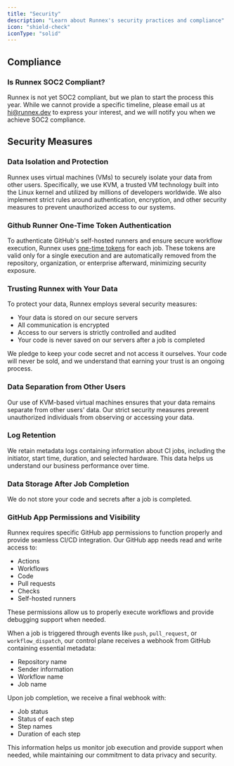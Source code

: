 ```yaml
---
title: "Security"
description: "Learn about Runnex's security practices and compliance"
icon: "shield-check"
iconType: "solid"
---
```


## Compliance

### Is Runnex SOC2 Compliant?

Runnex is not yet SOC2 compliant, but we plan to start the process this year.
While we cannot provide a specific timeline, please email us at hi@runnex.dev to
express your interest, and we will notify you when we achieve SOC2 compliance.

## Security Measures

### Data Isolation and Protection

Runnex uses virtual machines (VMs) to securely isolate your data from other
users. Specifically, we use KVM, a trusted VM technology built into the Linux
kernel and utilized by millions of developers worldwide. We also implement
strict rules around authentication, encryption, and other security measures to
prevent unauthorized access to our systems.

### Github Runner One-Time Token Authentication

To authenticate GitHub's self-hosted runners and ensure secure workflow
execution, Runnex uses [one-time
tokens](https://docs.github.com/en/actions/security-for-github-actions/security-guides/security-hardening-for-github-actions#using-just-in-time-runners)
for each job. These tokens are valid only for a single execution and are
automatically removed from the repository, organization, or enterprise
afterward, minimizing security exposure.

### Trusting Runnex with Your Data

To protect your data, Runnex employs several security measures:

- Your data is stored on our secure servers
- All communication is encrypted
- Access to our servers is strictly controlled and audited
- Your code is never saved on our servers after a job is completed

We pledge to keep your code secret and not access it ourselves. Your code will
never be sold, and we understand that earning your trust is an ongoing process.

### Data Separation from Other Users

Our use of KVM-based virtual machines ensures that your data remains separate
from other users' data. Our strict security measures prevent unauthorized
individuals from observing or accessing your data.

### Log Retention

We retain metadata logs containing information about CI jobs, including the
initiator, start time, duration, and selected hardware. This data helps us
understand our business performance over time.

### Data Storage After Job Completion

We do not store your code and secrets after a job is completed.

### GitHub App Permissions and Visibility

Runnex requires specific GitHub app permissions to function properly and provide
seamless CI/CD integration. Our GitHub app needs read and write access to:

- Actions
- Workflows
- Code
- Pull requests
- Checks
- Self-hosted runners

These permissions allow us to properly execute workflows and provide debugging
support when needed.

When a job is triggered through events like `push`, `pull_request`, or
`workflow_dispatch`, our control plane receives a webhook from GitHub containing
essential metadata:

- Repository name
- Sender information
- Workflow name
- Job name

Upon job completion, we receive a final webhook with:

- Job status
- Status of each step
- Step names
- Duration of each step

This information helps us monitor job execution and provide support when needed,
while maintaining our commitment to data privacy and security.

